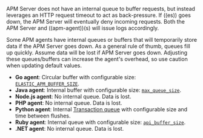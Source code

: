 
APM Server does not have an internal queue to buffer requests,
but instead leverages an HTTP request timeout to act as back-pressure.
If ((es)) goes down, the APM Server will eventually deny incoming requests.
Both the APM Server and ((apm-agent))(s) will issue logs accordingly.

Some APM agents have internal queues or buffers that will temporarily store data if the APM Server goes down.
As a general rule of thumb, queues fill up quickly. Assume data will be lost if APM Server goes down.
Adjusting these queues/buffers can increase the agent's overhead, so use caution when updating default values.

* **Go agent**: Circular buffer with configurable size:
    [`ELASTIC_APM_BUFFER_SIZE`](((apm-go-ref))/configuration.html#config-api-buffer-size).
* **Java agent**: Internal buffer with configurable size:
    [`max_queue_size`](((apm-java-ref))/config-reporter.html#config-max-queue-size).
* **Node.js agent**: No internal queue. Data is lost.
* **PHP agent**: No internal queue. Data is lost.
* **Python agent**: Internal [Transaction queue](((apm-py-ref))/tuning-and-overhead.html#tuning-queue)
    with configurable size and time between flushes.
* **Ruby agent**: Internal queue with configurable size:
    [`api_buffer_size`](((apm-ruby-ref))/configuration.html#config-api-buffer-size).
* **.NET agent**: No internal queue. Data is lost.
